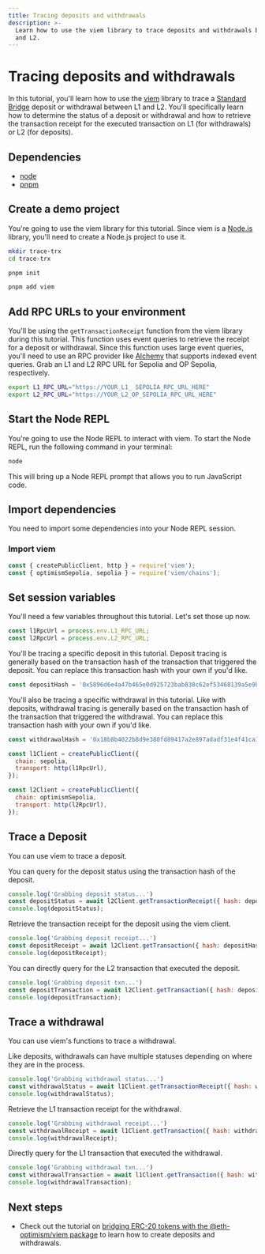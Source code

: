 ```yaml
---
title: Tracing deposits and withdrawals
description: >-
  Learn how to use the viem library to trace deposits and withdrawals between L1
  and L2.
---
```





# Tracing deposits and withdrawals

In this tutorial, you'll learn how to use the [viem](https://viem.sh) library to trace a [Standard Bridge](/app-developers/bridging/standard-bridge) deposit or withdrawal between L1 and L2.
You'll specifically learn how to determine the status of a deposit or withdrawal and how to retrieve the transaction receipt for the executed transaction on L1 (for withdrawals) or L2 (for deposits).

## Dependencies

*   [node](https://nodejs.org/en/)
*   [pnpm](https://pnpm.io/installation)

## Create a demo project

You're going to use the viem library for this tutorial.
Since viem is a [Node.js](https://nodejs.org/en/) library, you'll need to create a Node.js project to use it.

<Steps>
  <Step title="Make a Project Folder">

  ```bash
  mkdir trace-trx
  cd trace-trx
  ```

  </Step>
  <Step title="Initialize the project">

  ```bash
  pnpm init
  ```

  </Step>
  <Step title="Install viem">

  ```bash
  pnpm add viem 
  ```
  </Step>
</Steps>

## Add RPC URLs to your environment

You'll be using the `getTransactionReceipt` function from the viem library during this tutorial. This function uses event queries to retrieve the receipt for a deposit or withdrawal.
Since this function uses large event queries, you'll need to use an RPC provider like [Alchemy](https://alchemy.com) that supports indexed event queries.
Grab an L1 and L2 RPC URL for Sepolia and OP Sepolia, respectively.

```bash
export L1_RPC_URL="https://YOUR_L1_ SEPOLIA_RPC_URL_HERE"
export L2_RPC_URL="https://YOUR_L2_OP_SEPOLIA_RPC_URL_HERE"
```

## Start the Node REPL

You're going to use the Node REPL to interact with viem. To start the Node REPL, run the following command in your terminal:

```bash
node
```

This will bring up a Node REPL prompt that allows you to run JavaScript code.

## Import dependencies

You need to import some dependencies into your Node REPL session.

<h3>Import viem</h3>

```js
const { createPublicClient, http } = require('viem');
const { optimismSepolia, sepolia } = require('viem/chains');
```
  
## Set session variables

You'll need a few variables throughout this tutorial. Let's set those up now.

<Steps>
  <Step title="Import RPC URLs">

  ```js
  const l1RpcUrl = process.env.L1_RPC_URL;
  const l2RpcUrl = process.env.L2_RPC_URL;
  ```

  </Step>
  <Step title="Set the deposit to trace">

  You'll be tracing a specific deposit in this tutorial. Deposit tracing is generally based on the transaction hash of the transaction that triggered the deposit. You can replace this transaction hash with your own if you'd like.

  ```js
  const depositHash = '0x5896d6e4a47b465e0d925723bab838c62ef53468139a5e9ba501efd70f90cccb'
  ```

  </Step>
  <Step title="Set the withdrawal to trace">

  You'll also be tracing a specific withdrawal in this tutorial. Like with deposits, withdrawal tracing is generally based on the transaction hash of the transaction that triggered the withdrawal. You can replace this transaction hash with your own if you'd like.

  ```js
  const withdrawalHash = '0x18b8b4022b8d9e380fd89417a2e897adadf31e4f41ca17442870bf89ad024f42'
  ```

  </Step>
  <Step title="Create the RPC providers">

  ```js
  const l1Client = createPublicClient({
    chain: sepolia,
    transport: http(l1RpcUrl),
  });

  const l2Client = createPublicClient({
    chain: optimismSepolia,
    transport: http(l2RpcUrl),
  });
  ```
  </Step>
</Steps>

## Trace a Deposit

You can use viem to trace a deposit.

<Steps>
  <Step title="Get the deposit status">

  You can query for the deposit status using the transaction hash of the deposit.

  ```js
  console.log('Grabbing deposit status...')
  const depositStatus = await l2Client.getTransactionReceipt({ hash: depositHash });
  console.log(depositStatus);
  ```

  </Step>
  <Step title="Get the deposit transaction receipt">

  Retrieve the transaction receipt for the deposit using the viem client.

  ```js
console.log('Grabbing deposit receipt...')
const depositReceipt = await l2Client.getTransaction({ hash: depositHash });
console.log(depositReceipt);
```

  </Step>
  <Step title="Get the deposit transaction">

  You can directly query for the L2 transaction that executed the deposit.

  ```js
console.log('Grabbing deposit txn...')
const depositTransaction = await l2Client.getTransaction({ hash: depositHash });
console.log(depositTransaction);
```
  </Step>
</Steps>

## Trace a withdrawal

You can use viem's functions to trace a withdrawal.

<Steps>
  <Step title="Get the withdrawal status">

  Like deposits, withdrawals can have multiple statuses depending on where they are in the process.

  ```js
console.log('Grabbing withdrawal status...')
const withdrawalStatus = await l1Client.getTransactionReceipt({ hash: withdrawalHash });
console.log(withdrawalStatus);
```

  </Step>
  <Step title="Get the withdrawal transaction receipt">

  Retrieve the L1 transaction receipt for the withdrawal.

  ```js
console.log('Grabbing withdrawal receipt...')
const withdrawalReceipt = await l1Client.getTransaction({ hash: withdrawalHash });
console.log(withdrawalReceipt);
```

  </Step>
  <Step title="Get the withdrawal transaction">

  Directly query for the L1 transaction that executed the withdrawal.

  ```js
console.log('Grabbing withdrawal txn...')
const withdrawalTransaction = await l1Client.getTransaction({ hash: withdrawalHash });
console.log(withdrawalTransaction);
```
  </Step>
</Steps>

## Next steps

*   Check out the tutorial on [bridging ERC-20 tokens with the @eth-optimism/viem package](/app-developers/tutorials/bridging/cross-dom-bridge-erc20) to learn how to create deposits and withdrawals.
